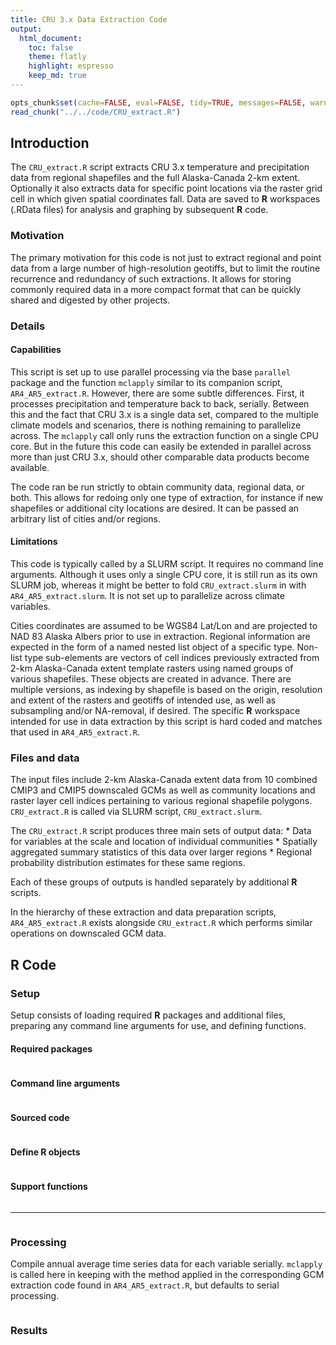 ```yaml
---
title: CRU 3.x Data Extraction Code
output:
  html_document:
    toc: false
    theme: flatly
    highlight: espresso
    keep_md: true
---
```


```r
opts_chunk$set(cache=FALSE, eval=FALSE, tidy=TRUE, messages=FALSE, warnings=FALSE)
read_chunk("../../code/CRU_extract.R")
```

## Introduction

The `CRU_extract.R` script extracts CRU 3.x temperature and precipitation data from regional shapefiles and the full Alaska-Canada 2-km extent.
Optionally it also extracts data for specific point locations via the raster grid cell in which given spatial coordinates fall.
Data are saved to **R** workspaces (.RData files) for analysis and graphing by subsequent **R** code.

### Motivation
The primary motivation for this code is not just to extract regional and point data from a large number of high-resolution geotiffs,
but to limit the routine recurrence and redundancy of such extractions.
It allows for storing commonly required data in a more compact format that can be quickly shared and digested by other projects.

### Details

#### Capabilities
This script is set up to use parallel processing via the base `parallel` package and the function `mclapply` similar to its companion script, `AR4_AR5_extract.R`.
However, there are some subtle differences. First, it processes precipitation and temperature back to back, serially.
Between this and the fact that CRU 3.x is a single data set, compared to the multiple climate models and scenarios, there is nothing remaining to parallelize across.
The `mclapply` call only runs the extraction function on a single CPU core.
But in the future this code can easily be extended in parallel across more than just CRU 3.x, should other comparable data products become available.

The code ran be run strictly to obtain community data, regional data, or both. This allows for redoing only one type of extraction, for instance if new shapefiles or additional city locations are desired.
It can be passed an arbitrary list of cities and/or regions.

#### Limitations
This code is typically called by a SLURM script. It requires no command line arguments.
Although it uses only a single CPU core, it is still run as its own SLURM job, whereas it might be better to fold `CRU_extract.slurm` in with `AR4_AR5_extract.slurm`.
It is not set up to parallelize across climate variables.

Cities coordinates are assumed to be WGS84 Lat/Lon and are projected to NAD 83 Alaska Albers prior to use in extraction.
Regional information are expected in the form of a named nested list object of a specific type.
Non-list type sub-elements are vectors of cell indices previously extracted from 2-km Alaska-Canada extent template rasters using named groups of various shapefiles.
These objects are created in advance. There are multiple versions, as indexing by shapefile is based on the origin, resolution and extent of the rasters and geotiffs of intended use,
as well as subsampling and/or NA-removal, if desired.
The specific **R** workspace intended for use in data extraction by this script is hard coded and matches that used in `AR4_AR5_extract.R`.

### Files and data
The input files include 2-km Alaska-Canada extent data from 10 combined CMIP3 and CMIP5 downscaled GCMs
as well as community locations and raster layer cell indices pertaining to various regional shapefile polygons.
`CRU_extract.R` is called via SLURM script, `CRU_extract.slurm`.

The `CRU_extract.R` script produces three main sets of output data:
* Data for variables at the scale and location of individual communities
* Spatially aggregated summary statistics of this data over larger regions
* Regional probability distribution estimates for these same regions.

Each of these groups of outputs is handled separately by additional **R** scripts.

In the hierarchy of these extraction and data preparation scripts, `AR4_AR5_extract.R` exists alongside `CRU_extract.R` which performs similar operations on downscaled GCM data.

## **R** Code

### Setup

Setup consists of loading required **R** packages and additional files, preparing any command line arguments for use, and defining functions.

#### Required packages

```r
```

#### Command line arguments

```r
```

#### Sourced code

```r
```

#### Define **R** objects

```r
```

#### Support functions

```r
```

----

```r
```

### Processing

Compile annual average time series data for each variable serially.
`mclapply` is called here in keeping with the method applied in the corresponding GCM extraction code found in `AR4_AR5_extract.R`, but defaults to serial processing.

```r
```

### Results

```r
```
